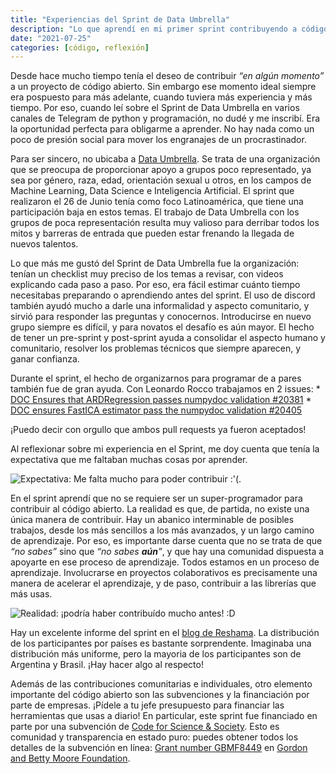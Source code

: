 ```yaml
---
title: "Experiencias del Sprint de Data Umbrella"
description: "Lo que aprendí en mi primer sprint contribuyendo a código abierto."
date: "2021-07-25"
categories: [código, reflexión]
---
```


Desde hace mucho tiempo tenía el deseo de contribuir _“en algún momento”_ a un proyecto de código abierto. Sin embargo ese momento ideal siempre era pospuesto para más adelante, cuando tuviera más experiencia y más tiempo. Por eso, cuando leí sobre el Sprint de Data Umbrella en varios canales de Telegram de python y programación, no dudé y me inscribí. Era la oportunidad perfecta para obligarme a aprender. No hay nada como un poco de presión social para mover los engranajes de un procrastinador.

Para ser sincero, no ubicaba a [Data Umbrella](https://dataumbrella.org/). Se trata de una organización que se preocupa de proporcionar apoyo a grupos poco representado, ya sea por género, raza, edad, orientación sexual u otros, en los campos de Machine Learning, Data Science e Inteligencia Artificial. El sprint que realizaron el 26 de Junio tenía como foco Latinoamérica, que tiene una participación baja en estos temas. El trabajo de Data Umbrella con los grupos de poca representación resulta muy valioso para  derribar todos los mitos y barreras de entrada que pueden estar frenando la llegada de nuevos talentos.

Lo que más me gustó del Sprint de Data Umbrella fue la organización: tenían un checklist muy preciso de los temas a revisar, con videos explicando cada paso a paso. Por eso, era fácil estimar cuánto tiempo necesitabas preparando o aprendiendo antes del sprint. El uso de discord también ayudó mucho a darle una informalidad y aspecto comunitario, y sirvió para responder las preguntas y conocernos. Introducirse en nuevo grupo siempre es difícil, y para novatos el desafío es aún mayor. El hecho de tener un pre-sprint y post-sprint ayuda a consolidar el aspecto humano y comunitario, resolver los problemas técnicos que siempre aparecen, y ganar confianza.  

Durante el sprint, el hecho de organizarnos para programar de a pares también fue de gran ayuda. Con Leonardo Rocco trabajamos en 2 issues: 
* [DOC Ensures that ARDRegression passes numpydoc validation #20381](https://github.com/scikit-learn/scikit-learn/pull/20381)
* [DOC ensures FastICA estimator pass the numpydoc validation #20405](https://github.com/scikit-learn/scikit-learn/pull/20405) 

¡Puedo decir con orgullo que ambos pull requests ya fueron aceptados!

Al reflexionar sobre mi experiencia en el Sprint, me doy cuenta que tenía la expectativa que me faltaban muchas cosas por aprender. 

![](../_images/2021-07-25-data-umbrella-sprint/expectativa.png "Expectativa: Me falta mucho para poder contribuir :'(.")

En el sprint aprendí que no se requiere ser un super-programador para contribuir al código abierto. 
La realidad es que, de partida, no existe una única manera de contribuir. Hay un abanico interminable de posibles trabajos, desde los más sencillos a los más avanzados, y un largo camino de aprendizaje. Por eso, es importante darse cuenta que no se trata de que _“no sabes”_ sino que _“no sabes **aún**”_, y que hay una comunidad dispuesta a apoyarte en ese proceso de aprendizaje. 
Todos estamos en un proceso de aprendizaje. Involucrarse en proyectos colaborativos es precisamente una manera de acelerar el aprendizaje, y de paso, contribuir a las librerías que más usas.

![](../_images/2021-07-25-data-umbrella-sprint/realidad.png "Realidad: ¡podría haber contribuído mucho antes! :D")

Hay un excelente informe del sprint en el [blog de Reshama](https://reshamas.github.io/data-umbrella-latam-2021-scikit-learn-sprint-report/). La distribución de los participantes por países es bastante sorprendente. Imaginaba una distribución más uniforme, pero la mayoria de los participantes son de Argentina y Brasil. ¡Hay hacer algo al respecto!

Además de las contribuciones comunitarias e individuales, otro elemento importante del código abierto son las subvenciones y la financiación por parte de empresas. ¡Pídele a tu jefe presupuesto para financiar las herramientas que usas a diario! En particular, este sprint fue financiado en parte por una subvención de [Code for Science & Society](https://eventfund.codeforscience.org/). Esto es comunidad y transparencia en estado puro: puedes obtener todos los detalles de la subvención en línea: [Grant number GBMF8449](https://www.moore.org/grant-detail?grantId=GBMF8449) en [Gordon and Betty Moore Foundation](https://www.moore.org/).
